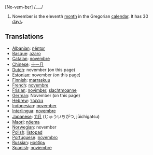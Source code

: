 [No-vem-ber] /___/

#November is the eleventh [[month]] in the Gregorian [[calendar]]. It has 30 [[day]]s.

==Translations==
*[[Albanian]]: [[nëntor]]
*[[Basque]]: [[azaro]]
*[[Catalan]]: [[novembre]]
*[[Chinese]]: [[十一月]]
*[[Dutch]]: november (on this page)
*[[Estonian]]: november (on this page)
*[[Finnish]]: [[marraskuu]]
*[[French]]: [[novembre]]
*[[Frisian]]: [[novimber]], [[slachtmoanne]]
*[[German]]: November (on this page)
*[[Hebrew]]: [[נובמבר]]
*[[Indonesian]]: [[november]]
*[[Interlingua]]: [[novembre]]
*[[Japanese]]: [[11月]] (じゅういちがつ, jūichigatsu)
*[[Maori]]: [[nöema]]
*[[Norwegian]]: november
*[[Polish]]: [[listopad]]
*[[Portuguese]]: [[novembro]]
*[[Russian]]: [[ноябрь]]
*[[Spanish]]: [[noviembre]]